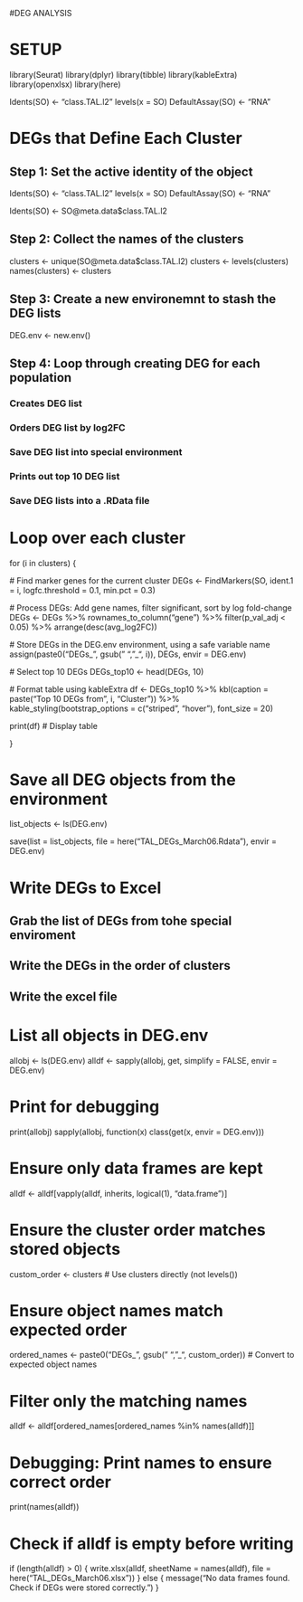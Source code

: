 #DEG ANALYSIS

# SETUP
library(Seurat)
library(dplyr)
library(tibble)
library(kableExtra)
library(openxlsx)
library(here)

Idents(SO) <- "class.TAL.l2"
levels(x = SO)
DefaultAssay(SO) <- "RNA"

# DEGs that Define Each Cluster

## Step 1: Set the active identity of the object
Idents(SO) <- "class.TAL.l2"
levels(x = SO)
DefaultAssay(SO) <- "RNA"

Idents(SO) <- SO@meta.data$class.TAL.l2

## Step 2: Collect the names of the clusters
clusters <- unique(SO@meta.data$class.TAL.l2)
clusters <- levels(clusters)
names(clusters) <- clusters


## Step 3: Create a new environemnt to stash the DEG lists

DEG.env <- new.env()

## Step 4: Loop through creating DEG for each population
### Creates DEG list
### Orders DEG list by log2FC
### Save DEG list into special environment
### Prints out top 10 DEG list
### Save DEG lists into a .RData file





# Loop over each cluster
for (i in clusters) {
  
  # Find marker genes for the current cluster
  DEGs <- FindMarkers(SO, ident.1 = i, logfc.threshold = 0.1, min.pct = 0.3)
  
  # Process DEGs: Add gene names, filter significant, sort by log fold-change
  DEGs <- DEGs %>%
    rownames_to_column("gene") %>%
    filter(p_val_adj < 0.05) %>%
    arrange(desc(avg_log2FC))
  
  # Store DEGs in the DEG.env environment, using a safe variable name
  assign(paste0("DEGs_", gsub(" ", "_", i)), DEGs, envir = DEG.env)

  # Select top 10 DEGs
  DEGs_top10 <- head(DEGs, 10)

  # Format table using kableExtra
  df <- DEGs_top10 %>%
    kbl(caption = paste("Top 10 DEGs from", i, "Cluster")) %>%
    kable_styling(bootstrap_options = c("striped", "hover"), font_size = 20)

  print(df)  # Display table

}

# Save all DEG objects from the environment
list_objects <- ls(DEG.env)

save(list = list_objects, file = here("TAL_DEGs_March06.Rdata"), envir = DEG.env)


# Write DEGs to Excel
## Grab the list of DEGs from tohe special enviroment
## Write the DEGs in the order of clusters
## Write the excel file

# List all objects in DEG.env
allobj <- ls(DEG.env)
alldf <- sapply(allobj, get, simplify = FALSE, envir = DEG.env)

# Print for debugging
print(allobj)
sapply(allobj, function(x) class(get(x, envir = DEG.env)))

# Ensure only data frames are kept
alldf <- alldf[vapply(alldf, inherits, logical(1), "data.frame")]

# Ensure the cluster order matches stored objects
custom_order <- clusters  # Use clusters directly (not levels())

# Ensure object names match expected order
ordered_names <- paste0("DEGs_", gsub(" ", "_", custom_order))  # Convert to expected object names

# Filter only the matching names
alldf <- alldf[ordered_names[ordered_names %in% names(alldf)]]

# Debugging: Print names to ensure correct order
print(names(alldf))

# Check if alldf is empty before writing
if (length(alldf) > 0) {
  write.xlsx(alldf, sheetName = names(alldf), file = here("TAL_DEGs_March06.xlsx"))
} else {
  message("No data frames found. Check if DEGs were stored correctly.")
}

